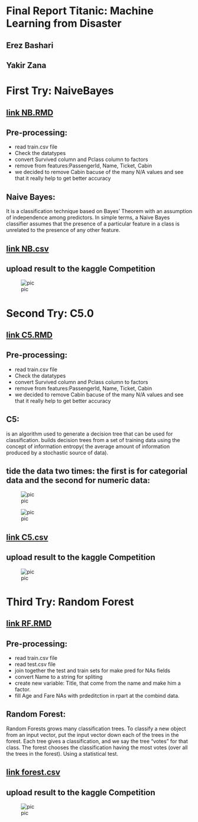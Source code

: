 # Final Report Titanic: Machine Learning from Disaster
## Erez Bashari 
## Yakir Zana

# First Try: NaiveBayes

## [link NB.RMD](NB.Rmd)

## Pre-processing:
* read train.csv file
* Check the datatypes
* convert Survived column and Pclass column to factors
* remove from features:PassengerId, Name, Ticket, Cabin
* we decided to remove Cabin bacuse of the many N/A values and see that it really help to get better accuracy

## Naive Bayes:
It is a classification technique based on Bayes’ Theorem with an assumption of independence among predictors. In simple terms, a Naive Bayes classifier assumes that the presence of a particular feature in a class is unrelated to the presence of any other feature.

## [link NB.csv](NB.csv)

## upload result to the kaggle Competition
![pic](/picture/NB_Score.PNG)


# Second Try: C5.0

## [link C5.RMD](C5.Rmd)

## Pre-processing:
* read train.csv file
* Check the datatypes
* convert Survived column and Pclass column to factors
* remove from features:PassengerId, Name, Ticket, Cabin
* we decided to remove Cabin bacuse of the many N/A values and see that it really help to get better accuracy

## C5:
is an algorithm used to generate a decision tree that can be used for classification.
builds decision trees from a set of training data using the concept of information entropy( the average amount of information produced by a stochastic source of data).

## tide the data two times: the first is for categorial data and the second for numeric data:

![pic](/picture/C5_plot_1.PNG)

![pic](/picture/C5_plot_2.PNG)

## [link C5.csv](C5.csv)

## upload result to the kaggle Competition
![pic](/picture/C50.PNG)


# Third Try: Random Forest

## [link RF.RMD](RF.Rmd)

## Pre-processing:
* read train.csv file
* read test.csv file
* join together the test and train sets for make pred for NAs fields
* convert Name to a string for spliting
* create new variable: Title, that come from the name and make him a factor.
* fill Age and Fare NAs with prdeditction in rpart at the combind data.

## Random Forest:
Random Forests grows many classification trees. To classify a new object from an input vector, put the input vector down each of the trees in the forest. Each tree gives a classification, and we say the tree "votes" for that class. The forest chooses the classification having the most votes (over all the trees in the forest).
Using a statistical test.


## [link forest.csv](forest.csv)

## upload result to the kaggle Competition
![pic](/picture/RF_SCORE.PNG)

